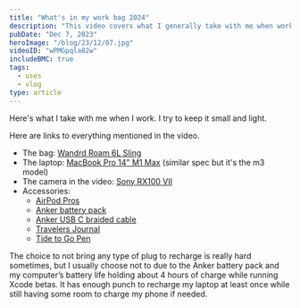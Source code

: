 ```yaml
---
title: "What's in my work bag 2024"
description: "This video covers what I generally take with me when working away from the home for a short time."
pubDate: "Dec 7, 2023"
heroImage: "/blog/23/12/07.jpg"
videoID: "wPMGpqla82w"
includeBMC: true
tags:
  - uses
  - vlog
type: article
---
```



Here's what I take with me when I work. I try to keep it small and light.

<AffiliateDisclaimer />
<YouTube id={frontmatter.videoID} />

Here are links to everything mentioned in the video.

- The bag: [Wandrd Roam 6L Sling](https://geni.us/wandrd6lsling)
- The laptop: [MacBook Pro 14" M1 Max](https://geni.us/cctplus-m3max) (similar spec but it's the m3 model)
- The camera in the video: [Sony RX100 VII](https://geni.us/cctpocketcam)
- Accessories:
  - [AirPod Pros](https://geni.us/0r2ZG)
  - [Anker battery pack](https://geni.us/AWJhN)
  - [Anker USB C braided cable](https://geni.us/K9jpMZx)
  - [Travelers Journal](https://geni.us/6yQyTr)
  - [Tide to Go Pen](https://geni.us/8jc9h)

The choice to not bring any type of plug to recharge is really hard sometimes, but I usually choose not to due to the Anker battery pack and my computer’s battery life holding about 4 hours of charge while running Xcode betas. It has enough punch to recharge my laptop at least once while still having some room to charge my phone if needed.
